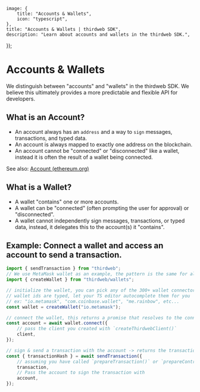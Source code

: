 
	image: {
		title: "Accounts & Wallets",
		icon: "typescript",
	},
	title: "Accounts & Wallets | thirdweb SDK",
	description: "Learn about accounts and wallets in the thirdweb SDK.",
});

# Accounts & Wallets

We distinguish between "accounts" and "wallets" in the thirdweb SDK. We believe this ultimately provides a more predictable and flexible API for developers.

## What is an Account?

- An account always has an `address` and a way to `sign` messages, transactions, and typed data.
- An account is always mapped to exactly one address on the blockchain.
- An account cannot be "connected" or "disconnected" like a wallet, instead it is often the result of a wallet being connected.

See also: [Account (ethereum.org)](https://ethereum.org/en/glossary/#account)

## What is a Wallet?

- A wallet "contains" one or more accounts.
- A wallet can be "connected" (often prompting the user for approval) or "disconnected".
- A wallet cannot independently sign messages, transactions, or typed data, instead, it delegates this to the account(s) it "contains".


<Stack>

<ArticleIconCard
	title="Supported Wallets"
	icon={ComponentIcon}
	href="/wallets/external-wallets"
	description="See all 500+ wallets supported by the thirdweb SDKs"
/>

</Stack>

## Example: Connect a wallet and access an account to send a transaction.

```ts
import { sendTransaction } from "thirdweb";
// We use MetaMask wallet as an example, the pattern is the same for all wallets
import { createWallet } from "thirdweb/wallets";

// initialize the wallet, you can pick any of the 300+ wallet connectors supported
// wallet ids are typed, let your TS editor autocomplete them for you
// ex: "io.metamask", "com.coinbase.wallet", "me.rainbow", etc...
const wallet = createWallet("io.metamask");

// connect the wallet, this returns a promise that resolves to the connected account
const account = await wallet.connect({
	// pass the client you created with `createThirdwebClient()`
	client,
});

// sign & send a transaction with the account -> returns the transaction hash
const { transactionHash } = await sendTransaction({
	// assuming you have called `prepareTransaction()` or `prepareContractCall()` before which returns the prepared transaction to send
	transaction,
	// Pass the account to sign the transaction with
	account,
});
```

